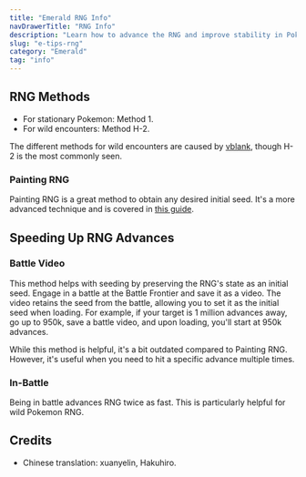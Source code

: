 ```yaml
---
title: "Emerald RNG Info"
navDrawerTitle: "RNG Info"
description: "Learn how to advance the RNG and improve stability in Pokemon Emerald for consistent results."
slug: "e-tips-rng"
category: "Emerald"
tag: "info"
---
```


## RNG Methods

- For stationary Pokemon: Method 1.
- For wild encounters: Method H-2.

The different methods for wild encounters are caused by [vblank](/gba-vblank), though H-2 is the most commonly seen.

### Painting RNG

Painting RNG is a great method to obtain any desired initial seed. It's a more advanced technique and is covered in [this guide](/emerald-painting-rng).

## Speeding Up RNG Advances

### Battle Video

This method helps with seeding by preserving the RNG's state as an initial seed. Engage in a battle at the Battle Frontier and save it as a video. The video retains the seed from the battle, allowing you to set it as the initial seed when loading. For example, if your target is 1 million advances away, go up to 950k, save a battle video, and upon loading, you'll start at 950k advances.

While this method is helpful, it's a bit outdated compared to Painting RNG. However, it's useful when you need to hit a specific advance multiple times.

### In-Battle

Being in battle advances RNG twice as fast. This is particularly helpful for wild Pokemon RNG.

## Credits

- Chinese translation: xuanyelin, Hakuhiro.
